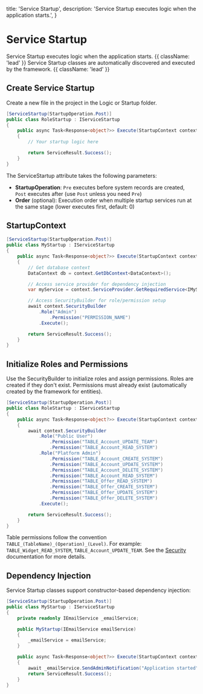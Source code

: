   title: 'Service Startup',
  description:
    'Service Startup executes logic when the application starts.',
}

# Service Startup

Service Startup executes logic when the application starts. {{ className: 'lead' }}
Service Startup classes are automatically discovered and executed by the framework. {{ className: 'lead' }}

## Create Service Startup

Create a new file in the project in the Logic or Startup folder.

```c# {{ title: 'Project / Startup / RoleStartup.cs' }}
[ServiceStartup(StartupOperation.Post)]
public class RoleStartup : IServiceStartup
{
    public async Task<Response<object?>> Execute(StartupContext context)
    {
        // Your startup logic here

        return ServiceResult.Success();
    }
}
```

The ServiceStartup attribute takes the following parameters:

- <b>StartupOperation</b>: `Pre` executes before system records are created, `Post` executes after (use `Post` unless you need `Pre`)
- <b>Order</b> (optional): Execution order when multiple startup services run at the same stage (lower executes first, default: 0)

## StartupContext

```c# {{ title: 'Project / Startup / MyStartup.cs' }}
[ServiceStartup(StartupOperation.Post)]
public class MyStartup : IServiceStartup
{
    public async Task<Response<object?>> Execute(StartupContext context)
    {
        // Get database context
        DataContext db = context.GetDbContext<DataContext>();

        // Access service provider for dependency injection
        var myService = context.ServiceProvider.GetRequiredService<IMyService>();

        // Access SecurityBuilder for role/permission setup
        await context.SecurityBuilder
            .Role("Admin")
                .Permission("PERMISSION_NAME")
            .Execute();

        return ServiceResult.Success();
    }
}
```

## Initialize Roles and Permissions

Use the SecurityBuilder to initialize roles and assign permissions. Roles are created if they don't exist. Permissions must already exist (automatically created by the framework for entities).

```c# {{ title: 'Project / Startup / RoleStartup.cs' }}
[ServiceStartup(StartupOperation.Post)]
public class RoleStartup : IServiceStartup
{
    public async Task<Response<object?>> Execute(StartupContext context)
    {
        await context.SecurityBuilder
            .Role("Public User")
                .Permission("TABLE_Account_UPDATE_TEAM")
                .Permission("TABLE_Account_READ_SYSTEM")
            .Role("Platform Admin")
                .Permission("TABLE_Account_CREATE_SYSTEM")
                .Permission("TABLE_Account_UPDATE_SYSTEM")
                .Permission("TABLE_Account_DELETE_SYSTEM")
                .Permission("TABLE_Account_READ_SYSTEM")
                .Permission("TABLE_Offer_READ_SYSTEM")
                .Permission("TABLE_Offer_CREATE_SYSTEM")
                .Permission("TABLE_Offer_UPDATE_SYSTEM")
                .Permission("TABLE_Offer_DELETE_SYSTEM")
            .Execute();

        return ServiceResult.Success();
    }
}
```

Table permissions follow the convention `TABLE_(TableName)_(Operation)_(Level)`. For example: `TABLE_Widget_READ_SYSTEM`, `TABLE_Account_UPDATE_TEAM`. See the [Security](/security) documentation for more details.

## Dependency Injection

Service Startup classes support constructor-based dependency injection:

```c# {{ title: 'Project / Startup / MyStartup.cs' }}
[ServiceStartup(StartupOperation.Post)]
public class MyStartup : IServiceStartup
{
    private readonly IEmailService _emailService;

    public MyStartup(IEmailService emailService)
    {
        _emailService = emailService;
    }

    public async Task<Response<object?>> Execute(StartupContext context)
    {
        await _emailService.SendAdminNotification("Application started");
        return ServiceResult.Success();
    }
}
```
